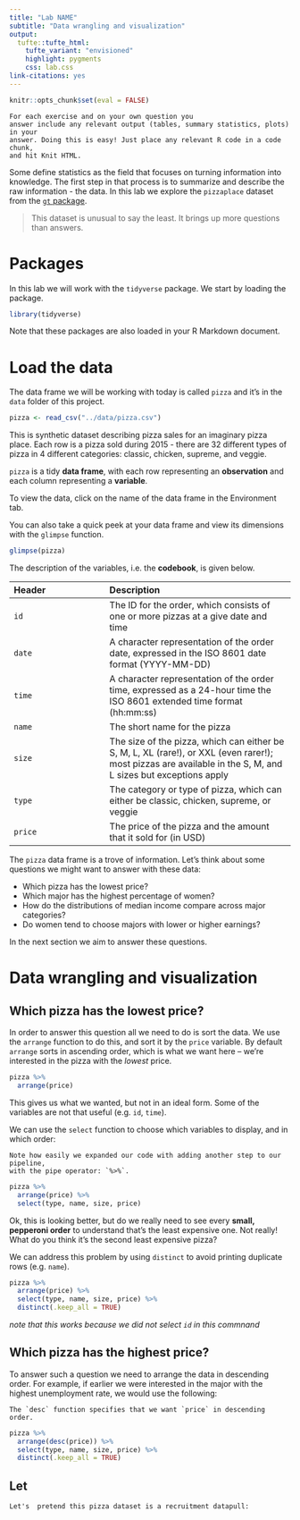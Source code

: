 ```yaml
---
title: "Lab NAME"
subtitle: "Data wrangling and visualization"
output: 
  tufte::tufte_html:
    tufte_variant: "envisioned"
    highlight: pygments
    css: lab.css
link-citations: yes
---
```


```r
knitr::opts_chunk$set(eval = FALSE)
```

```marginfigure
For each exercise and on your own question you 
answer include any relevant output (tables, summary statistics, plots) in your 
answer. Doing this is easy! Just place any relevant R code in a code chunk, 
and hit Knit HTML.
```

Some define statistics as the field that focuses on turning information into
knowledge. The first step in that process is to summarize and describe the raw
information - the data. In this lab we explore the `pizzaplace` dataset from the [`gt` package](https://gt.rstudio.com/reference/pizzaplace.html).

>This dataset is unusual to say the least. It brings up more questions than answers. 


# Packages

In this lab we will work with the `tidyverse` package. We start by loading the package.

```r
library(tidyverse)

```

Note that these packages are also loaded in your R Markdown document.


# Load the data

The data frame we will be working with today is called `pizza` and it's in the `data` folder of this project.

```r
pizza <- read_csv("../data/pizza.csv")
```


This is synthetic dataset describing pizza sales for an imaginary pizza place. Each row is a pizza sold during 2015 - there are 32 different types of pizza in 4 different categories: classic, chicken, supreme, and veggie. 


`pizza` is a tidy **data frame**, with each row 
representing an **observation** and each column representing a **variable**.

To view the data, click on the name of the data frame in the Environment tab.

You can also take a quick peek at your data frame and view its dimensions 
with the `glimpse` function.

```r
glimpse(pizza)
```

The description of the variables, i.e. the **codebook**, is given below.

| Header                        |  Description
|:----------------|:--------------------------------
|`id`                           | The ID for the order, which consists of one or more pizzas at a give date and time
|`date`                         | A character representation of the order date, expressed in the ISO 8601 date format (YYYY-MM-DD)
|`time `                        | A character representation of the order time, expressed as a 24-hour time the ISO 8601 extended time format (hh:mm:ss)
|`name`                         | The short name for the pizza
|`size`                         | The size of the pizza, which can either be S, M, L, XL (rare!), or XXL (even rarer!); most pizzas are available in the S, M, and L sizes but exceptions apply
|`type`                         | The category or type of pizza, which can either be classic, chicken, supreme, or veggie
|`price`                        | The price of the pizza and the amount that it sold for (in USD)

The `pizza` data frame is a trove of information. Let's think about 
some questions we might want to answer with these data:

- Which pizza has the lowest price?
- Which major has the highest percentage of women?
- How do the distributions of median income compare across major categories?
- Do women tend to choose majors with lower or higher earnings?

In the next section we aim to answer these questions.

# Data wrangling and visualization

## Which pizza has the lowest price?

In order to answer this question all we need to do is sort the data. We use the
`arrange` function to do this, and sort it by the `price` variable. 
By default `arrange` sorts in ascending order, which is what we want here -- 
we're interested in the pizza with the *lowest* price.

```r
pizza %>%
  arrange(price)
```

This gives us what we wanted, but not in an ideal form. Some of the variables are not 
that useful (e.g. `id`, `time`).

We can use the `select` function to choose which variables to display, and 
in which order:

```marginfigure
Note how easily we expanded our code with adding another step to our pipeline,
with the pipe operator: `%>%`.
```

```r
pizza %>%
  arrange(price) %>%
  select(type, name, size, price)
```

Ok, this is looking better, but do we really need to see every **small, pepperoni order** to
understand that's the least expensive one. Not really! What do you think it's the second least expensive pizza?

We can address this problem by using `distinct` to avoid printing
duplicate rows (e.g. `name`). 

```r
pizza %>%
  arrange(price) %>%
  select(type, name, size, price) %>% 
  distinct(.keep_all = TRUE)

```

*note that this works because we did not select `id` in this commnand*


## Which pizza has the highest price?

To answer such a question we need to arrange the data in descending order. For 
example, if earlier we were interested in the major with the highest unemployment 
rate, we would use the following:

```marginfigure
The `desc` function specifies that we want `price` in descending order.
```

```r
pizza %>%
  arrange(desc(price)) %>%
  select(type, name, size, price) %>% 
  distinct(.keep_all = TRUE)
```


## Let

```marginfigure

Let's  pretend this pizza dataset is a recruitment datapull: 

```

